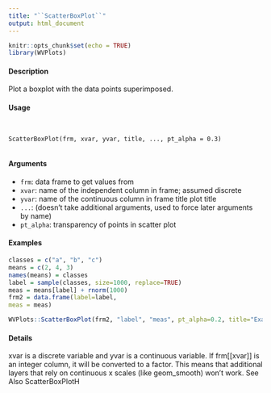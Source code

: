 ```yaml
---
title: "``ScatterBoxPlot``"
output: html_document
---
```


```r
knitr::opts_chunk$set(echo = TRUE)
library(WVPlots)
```

#### Description

Plot a boxplot with the data points superimposed.
 
#### Usage

<pre><code>

ScatterBoxPlot(frm, xvar, yvar, title, ..., pt_alpha = 0.3)

</code></pre> 

#### Arguments

* ``frm``: data frame to get values from
* ``xvar ``:  name of the independent column in frame; assumed discrete
* ``yvar``:   name of the continuous column in frame title plot title
* ``...``: (doesn't take additional arguments, used to force later arguments by name)
* ``pt_alpha``: transparency of points in scatter plot



#### Examples

```r

classes = c("a", "b", "c")
means = c(2, 4, 3)
names(means) = classes
label = sample(classes, size=1000, replace=TRUE)
meas = means[label] + rnorm(1000)
frm2 = data.frame(label=label,
meas = meas)

WVPlots::ScatterBoxPlot(frm2, "label", "meas", pt_alpha=0.2, title="Example Scatter/Box plot")
```

#### Details

xvar is a discrete variable and yvar is a continuous variable. If frm[[xvar]] is an integer column,
it will be converted to a factor. This means that additional layers that rely on continuous x scales
(like geom_smooth) won't work.
See Also
ScatterBoxPlotH